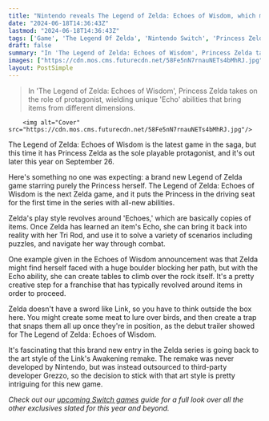 ```yaml
---
title: "Nintendo reveals The Legend of Zelda: Echoes of Wisdom, which makes Zelda the hero for the first time in 38 years and looks just like the Link's Awakening remake"
date: "2024-06-18T14:36:43Z"
lastmod: "2024-06-18T14:36:43Z"
tags: ['Game', 'The Legend Of Zelda', 'Nintendo Switch', 'Princess Zelda', 'Link', "Link's Awakening", 'Grezzo']
draft: false
summary: "In 'The Legend of Zelda: Echoes of Wisdom', Princess Zelda takes on the role of protagonist, wielding unique 'Echo' abilities that bring items from different dimensions."
images: ["https://cdn.mos.cms.futurecdn.net/58Fe5nN7rnauNETs4bMhRJ.jpg"]
layout: PostSimple
---
```

> In 'The Legend of Zelda: Echoes of Wisdom', Princess Zelda takes on the role of protagonist, wielding unique 'Echo' abilities that bring items from different dimensions.


        <img alt="Cover" src="https://cdn.mos.cms.futurecdn.net/58Fe5nN7rnauNETs4bMhRJ.jpg"/>
        
The Legend of Zelda: Echoes of Wisdom is the latest game in the saga, but this time it has Princess Zelda as the sole playable protagonist, and it's out later this year on September 26.

Here's something no one was expecting: a brand new Legend of Zelda game starring purely the Princess herself. The Legend of Zelda: Echoes of Wisdom is the next Zelda game, and it puts the Princess in the driving seat for the first time in the series with all-new abilities.

Zelda's play style revolves around 'Echoes,' which are basically copies of items. Once Zelda has learned an item's Echo, she can bring it back into reality with her Tri Rod, and use it to solve a variety of scenarios including puzzles, and navigate her way through combat.

One example given in the Echoes of Wisdom announcement was that Zelda might find herself faced with a huge boulder blocking her path, but with the Echo ability, she can create tables to climb over the rock itself. It's a pretty creative step for a franchise that has typically revolved around items in order to proceed.

Zelda doesn't have a sword like Link, so you have to think outside the box here. You might create some meat to lure over birds, and then create a trap that snaps them all up once they're in position, as the debut trailer showed for The Legend of Zelda: Echoes of Wisdom. 

It's fascinating that this brand new entry in the Zelda series is going back to the art style of the Link's Awakening remake. The remake was never developed by Nintendo, but was instead outsourced to third-party developer Grezzo, so the decision to stick with that art style is pretty intriguing for this new game.

*Check out our *[<em>upcoming Switch games</em>](https://www.gamesradar.com/upcoming-nintendo-switch-games/)* guide for a full look over all the other exclusives slated for this year and beyond.*
        